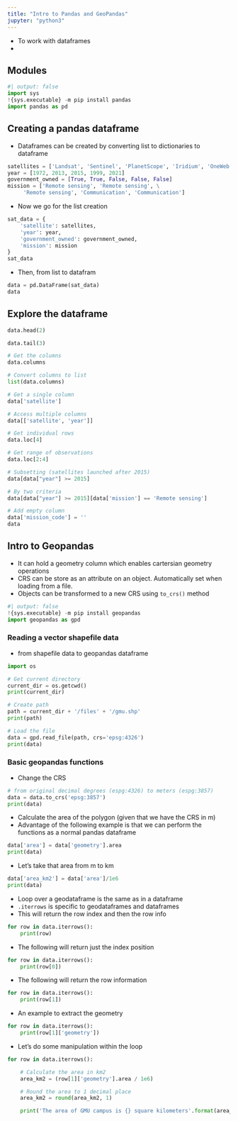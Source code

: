 ```yaml
---
title: "Intro to Pandas and GeoPandas"
jupyter: "python3"
---
```


 - To work with dataframes
 - 

## Modules


```python
#| output: false
import sys
!{sys.executable} -m pip install pandas
import pandas as pd
```

## Creating a pandas dataframe

 - Dataframes can be created by converting list to dictionaries to dataframe

```python
satellites = ['Landsat', 'Sentinel', 'PlanetScope', 'Iridium', 'OneWeb']
year = [1972, 2013, 2015, 1999, 2021]
government_owned = [True, True, False, False, False]
mission = ['Remote sensing', 'Remote sensing', \
     'Remote sensing', 'Communication', 'Communication']
```

 - Now we go for the list creation

```python
sat_data = {
    'satellite': satellites,
    'year': year,
    'government_owned': government_owned,
    'mission': mission
}
sat_data
```

 - Then, from list to datafram

```python
data = pd.DataFrame(sat_data)
data
```

## Explore the dataframe

```python
data.head(2)
```

```python
data.tail(3)
```

```python
# Get the columns
data.columns

# Convert columns to list
list(data.columns)
```

```python
# Get a single column
data['satellite']

# Access multiple columns
data[['satellite', 'year']]
```

```python
# Get individual rows
data.loc[4]

# Get range of observations
data.loc[2:4]
```

```python
# Subsetting (satellites launched after 2015)
data[data["year"] >= 2015]

# By two criteria
data[data["year"] >= 2015][data['mission'] == 'Remote sensing']
```

```python
# Add empty column
data['mission_code'] = ''
data
```

## Intro to Geopandas

 - It can hold a geometry column which enables cartersian geometry operations
 - CRS can be store as an attribute on an object. Automatically set when
 loading from a file.
 - Objects can be transformed to a new CRS using `to_crs()` method

```python
#| output: false 
!{sys.executable} -m pip install geopandas
import geopandas as gpd
```

### Reading a vector shapefile data

 - from shapefile data to geopandas dataframe

```python
import os

# Get current directory
current_dir = os.getcwd()
print(current_dir)

# Create path
path = current_dir + '/files' + '/gmu.shp'
print(path)
```

```python
# Load the file
data = gpd.read_file(path, crs='epsg:4326')
print(data)
```

### Basic geopandas functions

 - Change the CRS

```python
# from original decimal degrees (espg:4326) to meters (espg:3857)
data = data.to_crs('epsg:3857')
print(data)
```

 - Calculate the area of the polygon (given that we have the CRS in m)
 - Advantage of the following example is that we can perform the functions as a normal pandas dataframe

```python
data['area'] = data['geometry'].area
print(data)
```

 - Let's take that area from m to km

```python
data['area_km2'] = data['area']/1e6
print(data)
```

 - Loop over a geodataframe is the same as in a dataframe
 - `.iterrows` is specific to geodataframes and dataframes
 - This will return the row index and then the row info

```python
for row in data.iterrows():
    print(row)
```

 - The following will return just the index position

```python
for row in data.iterrows():
    print(row[0])
```

 - The following will return the row information

```python
for row in data.iterrows():
    print(row[1])
```

 - An example to extract the geometry

```python
for row in data.iterrows():
    print(row[1]['geometry'])
```

 - Let's do some manipulation within the loop

```python
for row in data.iterrows():

    # Calculate the area in km2
    area_km2 = (row[1]['geometry'].area / 1e6)

    # Round the area to 1 decimal place
    area_km2 = round(area_km2, 1)

    print('The area of GMU campus is {} square kilometers'.format(area_km2))
```

